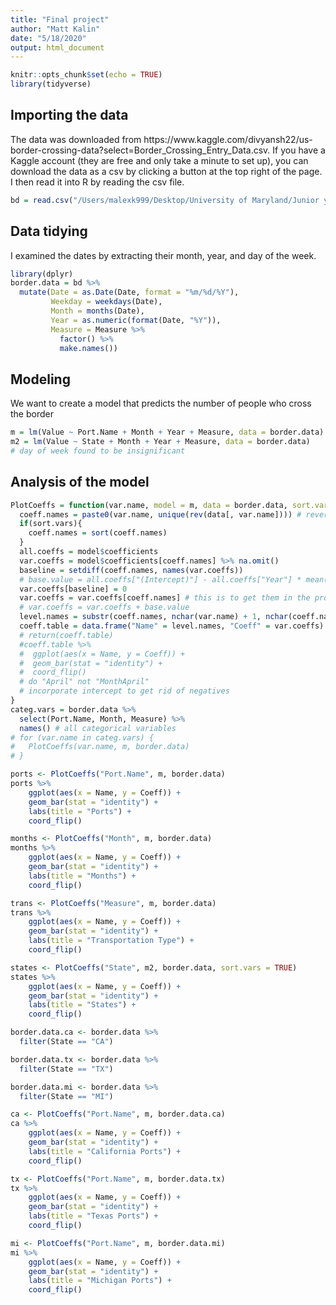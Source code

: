```yaml
---
title: "Final project"
author: "Matt Kalin"
date: "5/18/2020"
output: html_document
---
```


```r
knitr::opts_chunk$set(echo = TRUE)
library(tidyverse)
```

## Importing the data
The data was downloaded from https://www.kaggle.com/divyansh22/us-border-crossing-data?select=Border_Crossing_Entry_Data.csv.  If you have a Kaggle account (they are free and only take a minute to set up), you can download the data as a csv by clicking a button at the top right of the page. I then read it into R by reading the csv file. 
```r
bd = read.csv("/Users/malexk999/Desktop/University of Maryland/Junior year/Spring/CMSC 320/Projects/Final/Border_Crossing_Entry_Data.csv")

```

## Data tidying
I examined the dates by extracting their month, year, and day of the week.  
```r
library(dplyr)
border.data = bd %>% 
  mutate(Date = as.Date(Date, format = "%m/%d/%Y"), 
         Weekday = weekdays(Date), 
         Month = months(Date),
         Year = as.numeric(format(Date, "%Y")), 
         Measure = Measure %>% 
           factor() %>% 
           make.names())
```

## Modeling
We want to create a model that predicts the number of people who cross the border
```r
m = lm(Value ~ Port.Name + Month + Year + Measure, data = border.data)
m2 = lm(Value ~ State + Month + Year + Measure, data = border.data)
# day of week found to be insignificant 
```

## Analysis of the model
```r
PlotCoeffs = function(var.name, model = m, data = border.data, sort.vars = FALSE){
  coeff.names = paste0(var.name, unique(rev(data[, var.name]))) # reversed because the oldest entries are at the bottom of the dataset 
  if(sort.vars){
    coeff.names = sort(coeff.names)
  }
  all.coeffs = model$coefficients
  var.coeffs = model$coefficients[coeff.names] %>% na.omit()
  baseline = setdiff(coeff.names, names(var.coeffs))
  # base.value = all.coeffs["(Intercept)"] - all.coeffs["Year"] * mean(data$Year)
  var.coeffs[baseline] = 0
  var.coeffs = var.coeffs[coeff.names] # this is to get them in the proper order
  # var.coeffs = var.coeffs + base.value
  level.names = substr(coeff.names, nchar(var.name) + 1, nchar(coeff.names))
  coeff.table = data.frame("Name" = level.names, "Coeff" = var.coeffs)
  # return(coeff.table)
  #coeff.table %>% 
  #  ggplot(aes(x = Name, y = Coeff)) + 
  #  geom_bar(stat = "identity") + 
  #  coord_flip() 
  # do "April" not "MonthApril" 
  # incorporate intercept to get rid of negatives
}
categ.vars = border.data %>% 
  select(Port.Name, Month, Measure) %>%
  names() # all categorical variables
# for (var.name in categ.vars) {
#   PlotCoeffs(var.name, m, border.data)
# }

ports <- PlotCoeffs("Port.Name", m, border.data)
ports %>% 
    ggplot(aes(x = Name, y = Coeff)) + 
    geom_bar(stat = "identity") + 
    labs(title = "Ports") +
    coord_flip() 

months <- PlotCoeffs("Month", m, border.data)
months %>% 
    ggplot(aes(x = Name, y = Coeff)) + 
    geom_bar(stat = "identity") + 
    labs(title = "Months") +
    coord_flip() 

trans <- PlotCoeffs("Measure", m, border.data)
trans %>% 
    ggplot(aes(x = Name, y = Coeff)) + 
    geom_bar(stat = "identity") + 
    labs(title = "Transportation Type") +
    coord_flip() 

states <- PlotCoeffs("State", m2, border.data, sort.vars = TRUE)
states %>% 
    ggplot(aes(x = Name, y = Coeff)) + 
    geom_bar(stat = "identity") + 
    labs(title = "States") +
    coord_flip() 
```

```r
border.data.ca <- border.data %>%
  filter(State == "CA")

border.data.tx <- border.data %>%
  filter(State == "TX")

border.data.mi <- border.data %>%
  filter(State == "MI")

ca <- PlotCoeffs("Port.Name", m, border.data.ca)
ca %>% 
    ggplot(aes(x = Name, y = Coeff)) + 
    geom_bar(stat = "identity") + 
    labs(title = "California Ports") +
    coord_flip() 

tx <- PlotCoeffs("Port.Name", m, border.data.tx)
tx %>% 
    ggplot(aes(x = Name, y = Coeff)) + 
    geom_bar(stat = "identity") + 
    labs(title = "Texas Ports") +
    coord_flip() 

mi <- PlotCoeffs("Port.Name", m, border.data.mi)
mi %>% 
    ggplot(aes(x = Name, y = Coeff)) + 
    geom_bar(stat = "identity") + 
    labs(title = "Michigan Ports") +
    coord_flip() 
```
